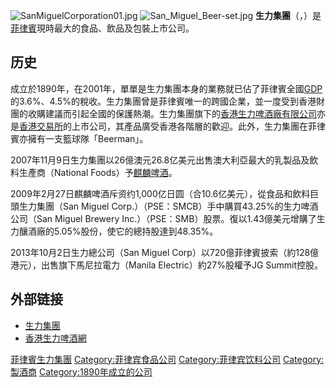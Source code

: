 {{request translation|en}}
{{otheruses|生力啤酒 (消歧義)}}
[[File:SanMiguelCorporation01.jpg|right]]
[[File:San_Miguel_Beer-set.jpg|thumb]]
'''生力集團'''（{{lang|en|San Miguel Corporation}}，{{Pse2|SMC|SMCB}}）是[[菲律賓|菲律賓]]現時最大的食品、飲品及包裝上市公司。

==历史==
成立於1890年，在2001年，單單是生力集團本身的業務就已佔了菲律賓全國[[GDP|GDP]]的3.6%、4.5%的稅收。生力集團曾是菲律賓唯一的跨國企業，並一度受到香港財團的收購建議而引起全國的保護熱潮。生力集團旗下的[[香港生力啤酒廠有限公司|香港生力啤酒廠有限公司]]亦是[[香港交易所|香港交易所]]的上市公司，其產品廣受香港各階層的歡迎。此外，生力集團在菲律賓亦擁有一支籃球隊「Beerman」。

2007年11月9日生力集團以26億澳元26.8亿美元出售澳大利亞最大的乳製品及飲料生產商{{link-en|全国食品|National Foods}}（National Foods）予[[麒麟啤酒|麒麟啤酒]]。

2009年2月27日麒麟啤酒斥资约1,000亿日圆（合10.6亿美元），從食品和飲料巨頭生力集團（San Miguel Corp.）（PSE：SMCB）手中購買43.25%的生力啤酒公司（San Miguel Brewery Inc.）（PSE：SMB）股票。復以1.43億美元增購了生力釀酒廠的5.05%股份，使它的總持股達到48.35%。

2013年10月2日生力總公司（San Miguel Corp）以720億菲律賓披索（約128億港元），出售旗下馬尼拉電力（Manila Electric）約27%股權予JG Summit控股。

==外部链接==
{{commons category|San Miguel Corporation}}
* [http://www.sanmiguel.com.ph/ 生力集團] {{Wayback|url=http://www.sanmiguel.com.ph/ |date=20110919112829 }}
* [http://www.sanmiguel.com.hk/ 香港生力啤酒網] {{Wayback|url=http://www.sanmiguel.com.hk/ |date=20210223172003 }}

[[Category:菲律賓生力集團|]]
[[Category:菲律宾食品公司|Category:菲律宾食品公司]]
[[Category:菲律宾饮料公司|Category:菲律宾饮料公司]]
[[Category:製酒商|Category:製酒商]]
[[Category:1890年成立的公司|Category:1890年成立的公司]]